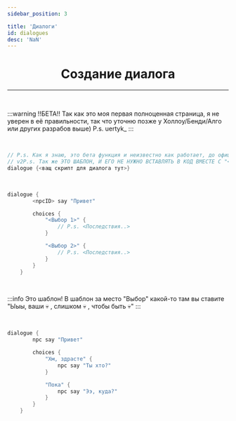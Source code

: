 ```yaml
---
sidebar_position: 3

title: 'Диалоги'
id: dialogues
desc: 'NaN'
---
```


<div align="center">

# Создание диалога

---

<br />

<div align="left" id="dont-copy">

:::warning !!БЕТА!!
Так как это моя первая полноценная страница, я не уверен в её правильности, так что уточню позже у Холлоу/Бенди/Алго или других разрабов выше)
P.s. uertyk_
:::

<br />

```kts title="Основа диалога"
// P.s. Как я знаю, это бета функция и неизвестно как работает, до официального релиза движка на 2.0 она может поменяться полностью!
// v2P.s. Так же ЭТО ШАБЛОН, И ЕГО НЕ НУЖНО ВСТАВЛЯТЬ В КОД ВМЕСТЕ С "<>" !!!
dialogue {<ващ скрипт для диалога тут>}
```

<br />

```kts title="Шаблон диалога"
dialogue {
        <npcID> say "Привет"

        choices {
            "<Выбор 1>" {
                // P.s. <Последствия..>
            }

            "<Выбор 2>" {
                // P.s. <Последствия..>
            }
        }
    }
```

<br />

:::info Это шаблон!
В шаблон за место "Выбор" какой-то там вы ставите "Ыыы, ваши 💀 , слишком 💀 , чтобы быть 💀"
:::

<br />

```kts title="Пример диалога"
dialogue {
        npc say "Привет"

        choices {
            "Хм, здрасте" {
                npc say "Ты хто?"
            }

            "Пока" {
                npc say "Ээ, куда?"
            }
        }
    }
```

</div>

</div>
